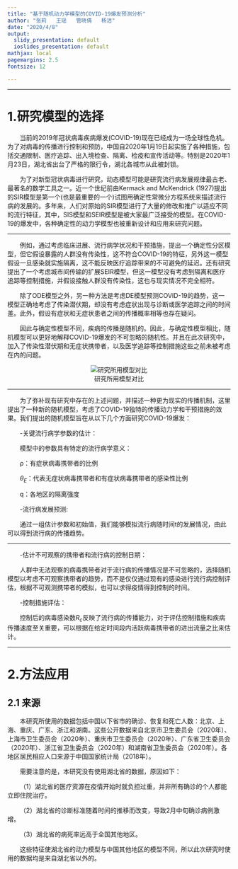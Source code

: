 ```yaml
---
title: "基于随机动力学模型的COVID-19爆发预测分析"
author: "张莉   王瑶   管晓倩   杨洁"
date: "2020/4/8"
output: 
  slidy_presentation: default
  ioslides_presentation: default
mathjax: local
pagemargins: 2.5
fontsize: 12

---
```


----

# 1.研究模型的选择

&emsp;&emsp;当前的2019年冠状病毒疾病爆发(COVID-19)现在已经成为一场全球性危机。为了对病毒的传播进行控制和预防，中国自2020年1月19日起实施了各种措施，包括交通限制、医疗追踪、出入境检查、隔离、检疫和宣传活动等。特别是2020年1月23日，湖北省出台了严格的限行令，湖北各城市从此被封锁。

&emsp;&emsp;为了对新型冠状病毒进行研究，动态模型可能是研究流行病发展规律最古老、最著名的数学工具之一。近一个世纪前由Kermack and McKendrick (1927)提出的SIR模型是第一个(也是最重要的一个)试图用确定性常微分方程系统来描述流行病的发展的。多年来，人们对原始的SIR模型进行了大量的修改和推广以适应不同的流行特征，其中，SIS模型和SEIR模型是被大家最广泛接受的模型。在COVID-19的爆发中，各种确定性的动力学模型也被重新设计和应用来研究问题。

----

&emsp;&emsp;例如，通过考虑临床进展、流行病学状况和干预措施，提出一个确定性分区模型，但它假设暴露的人群没有传染性，这不符合COVID-19的特征，另外这一模型假设一旦感染就实施隔离，这不能反映医疗追踪带来的不可避免的延迟。还有研究提出了一个考虑城市间传输的扩展SEIR模型，但这一模型没有考虑到隔离和医疗追踪等控制措施，并假设接触人群没有传染性，这也与现实情况不完全相符。

&emsp;&emsp;除了ODE模型之外，另一种方法是考虑DE模型预测COVID-19的趋势，这一模型正确地考虑了传染潜伏期，却没有考虑症状出现与诊断或医学追踪之间的时间差。此外，假设有症状和无症状患者之间的传播概率相等也存在疑问。

&emsp;&emsp;因此与确定性模型不同，疾病的传播是随机的。因此，与确定性模型相比，随机模型可以更好地解释COVID-19爆发的不可忽略的随机性。并且在此次研究中，加入了传染性潜伏期和无症状携带者，以及医学追踪等控制措施这些之前未被考虑在内的问题。
    
  <center>![研究所用模型对比](image\1.png)</center>
  
----

&emsp;&emsp;为了弥补现有研究中存在的上述问题，并描述一种更为现实的传播机制，这里提出了一种新的随机模型，考虑了COVID-19独特的传播动力学和干预措施的效果。我们提出的随机模型旨在从以下几个方面研究COVID-19爆发：

&emsp;&emsp;-关键流行病学参数的估计：

&emsp;&emsp;模型中的参数具有特定的流行病学意义：
 
&emsp;&emsp;ρ：有症状病毒携带者的比例
  
&emsp;&emsp;$θ_E$：代表无症状病毒携带者和有症状病毒携带者的感染性比例
  
&emsp;&emsp;q：各地区的隔离强度

&emsp;&emsp;-流行病发展预测:

&emsp;&emsp;通过一组估计参数和初始值，我们能够模拟流行病随时间t的发展情况，由此可以得到流行病的传播趋势。

----

&emsp;&emsp;-估计不可观察的携带者和流行病的控制日期：

&emsp;&emsp;人群中无法观察的病毒携带者对于流行病的传播情况是不可忽略的，选择随机模型以考虑不可观察携带者的趋势，而不是仅仅通过现有的感染进行流行病控制评估，根据不可观测携带者的模拟，也可以求得疫情得到控制的时间。

&emsp;&emsp;-控制措施评估：

&emsp;&emsp;控制后的病毒感染数$R_c$反映了流行病的传播能力，对于评估控制措施和疾病传播速度至关重要，可以根据在给定时间段内活跃病毒携带者的进出流量之比来估计。

----

# 2.方法应用

## 2.1 来源

&emsp;&emsp;本研究所使用的数据包括中国以下省市的确诊、恢复和死亡人数：北京、上海、重庆、广东、浙江和湖南。这些公开数据来自北京市卫生委员会（2020年）、上海市卫生委员会（2020年）、重庆市卫生委员会（2020年）、广东省卫生委员会（2020年）、浙江省卫生委员会（2020年）和湖南省卫生委员会（2020年）。各地区居民相应人口来源于中国国家统计局（2018年）。

&emsp;&emsp;需要注意的是，本研究没有使用湖北省的数据，原因如下：

&emsp;&emsp;（1）湖北省的医疗资源在疫情开始时就负担过重，并非所有确诊的个人都能立即住院治疗。

&emsp;&emsp;（2）湖北省的诊断标准随着时间的推移而改变，导致2月中旬确诊病例激增。

&emsp;&emsp;（3）湖北省的病死率远高于全国其他地区。

&emsp;&emsp;这些特征使湖北省的动力模型与中国其他地区的模型不同，所以此次研究时使用的数据均是来自湖北省以外的。

  

